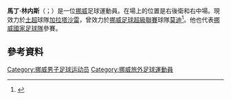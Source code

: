{{Infobox football biography
| name = 馬丁·林內斯
| image = http://www.gettyimages.no/detail/news-photo/martin-linnes-of-fc-molde-in-action-during-the-uefa-news-photo/482220850
| fullname = Martin Linnes
| birth_date = {{birth date and age|1991|9|20|df=y}}
| birth_place = [[挪威|挪威]]{{le|Sander|Sander, Norway}}
| height = {{height|m=1.77}}
| position = [[右後衛|右後衛]]
| currentclub = [[加拉塔沙雷體育會|加拉塔沙雷]]
| clubnumber = 14
| youthyears1 = 
| youthclubs1 = Sander
| youthyears2 = 
| youthclubs2 = Kongsvinger
| years1 = 2010–2011 
| clubs1 = Kongsvinger
| caps1= 41 
| goals1 = 1
| years2 = 2012–2016 
| clubs2= [[莫迪足球俱樂部|莫迪]] 
| caps2 = 104 
| goals2 = 11
| years3 = 2016– 
| clubs3 = [[加拉塔沙雷體育會|加拉塔沙雷]] 
| caps3 = 64
| goals3 = 1
| nationalyears1 = 2011–2013 
| nationalteam1 = [[挪威21歲以下國家足球隊|挪威U21]] 
| nationalcaps1 = 7 
| nationalgoals1 = 0
| nationalyears2 = 2013– 
| nationalteam2 = [[挪威國家足球隊|挪威]] 
| nationalcaps2 = 24
| nationalgoals2 = 1
| medaltemplates = 
{{Medal|Team|[[Molde_FK|Molde]]}}
{{Medal|W|[[Tippeligaen|Tippeligaen]]|[[2012_Tippeligaen|2012]]}}
{{Medal|W|[[Norwegian_Football_Cup|Norwegian Football Cup]]|[[2013_Norwegian_Football_Cup|2013]]}}
{{Medal|W|[[Norwegian_Football_Cup|Norwegian Football Cup]]|[[2014_Norwegian_Football_Cup|2014]]}}
{{Medal|W|[[Turkish_Cup|Turkish Cup]]|[[2015–16_Turkish_Cup|2016]]}}
{{Medal|W|[[Turkish_Super_Cup|Turkish Super Cup]]|[[2016_Turkish_Super_Cup|2016]]}}
{{Medal|W|[[Süper_Lig|Süper Lig]]|[[2017–18_Süper_Lig|2018]]}}
| club-update = 14 April 2019
| nationalteam-update = 13 October 2018
}}

'''馬丁·林内斯'''（{{lang-no|Martin Linnes}}；{{bd|1991年|9月20日}}）是一位[[挪威|挪威]]足球運動員。在場上的位置是右後衛和右中場。現效力於[[土超|土超]]球隊[[加拉塔沙雷體育會|加拉塔沙雷]]，曾效力於[[挪威足球超級聯賽|挪威足球超級聯賽]]球隊[[莫迪足球俱樂部|莫迪]]<ref>{{cite web |url=http://www.tv2.no/sport/fotball/tippeligaen/kongsvingers-martin-linnes-klar-for-molde-3571665.html |title=Kongsvingers Martin Linnes klar for Molde |language=Norwegian |work=tv2.no |publisher=TV2 |date=31 August 2011 |accessdate=12 November 2011 |archive-date=2014-11-29 |archive-url=https://web.archive.org/web/20141129033357/http://www.tv2.no/sport/fotball/tippeligaen/kongsvingers-martin-linnes-klar-for-molde-3571665.html |dead-url=no }}</ref>。他也代表[[挪威國家足球隊|挪威國家足球隊]]參賽。
==參考資料==
{{Reflist}}

{{DEFAULTSORT: Linnes, Martin}}
[[Category:挪威男子足球运动员|Category:挪威男子足球运动员]]
[[Category:挪威旅外足球運動員|Category:挪威旅外足球運動員]]